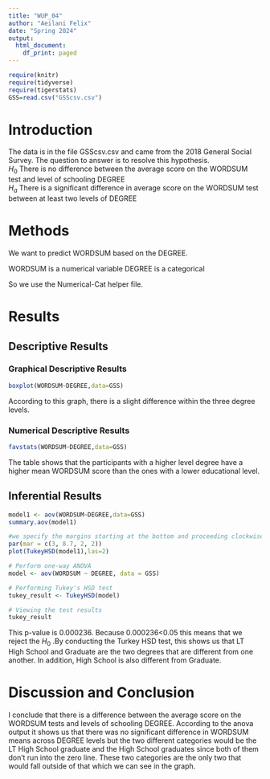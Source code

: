 ```yaml
---
title: "WUP_04"
author: "Aeilani Felix"
date: "Spring 2024"
output:
  html_document:
    df_print: paged
---
```


```r
require(knitr)
require(tidyverse)
require(tigerstats)
GSS=read.csv("GSScsv.csv")
```

# Introduction

<!--In this section you explain what you are trying to show.  Where did the data come from?  What is the research or other question you are trying to answer?!-->

The data is in the file GSScsv.csv and came from the 2018 General Social Survey.  The question to answer is to resolve this hypothesis.  
$H_0$ There is no difference between the average score on the WORDSUM test and level of schooling DEGREE  
$H_a$ There is a significant difference in average score on the WORDSUM test between at least two levels of DEGREE  

# Methods

<!--Mention that you intend to use chatGPT to the greatest extent possible. Give credit to chatGPT when you use it to create code in your report. Decide on your methods:  use "variable analysis" or other appropriate descriptors.  Make sure to choose at least one graphical method and at least one numerical method.!-->

We want to predict WORDSUM based on the DEGREE.

WORDSUM is a numerical variable 
DEGREE is a categorical

So we use the Numerical-Cat helper file.

# Results

<!--Divide this section into two sub-sections:  One for your descriptive  results and one for your inferential results.!-->

## Descriptive Results

### Graphical Descriptive Results

<!--Graphical results here.  Make sure to show your code.  Provide appropriate labels for axes, giving units if possible, and provide a good title for the graph, too.  Use the graphical results to describe the patterns if any that exist in the data as focused toward the research question!-->

```r
boxplot(WORDSUM~DEGREE,data=GSS)
```

According to this graph, there is a slight difference within the three degree levels. 

### Numerical Descriptive Results

<!--Numerical results go here. Use the numerical results to describe the patterns if any that exist in the data as focused toward the research question!-->


```r
favstats(WORDSUM~DEGREE,data=GSS)
```

The table shows that the participants with a higher level degree have a higher mean WORDSUM score than the ones with a lower educational level. 

## Inferential Results

<!--State hypothesis clearly.  Make sure your discussion of the inferential test covers all the aspects that the test output produces, such as test statistic, p-value etc.  Make a decision about the null hypothesis, explain the assumptions on which the selected test/procedure was based, and why the chosen procedure satisfys the assumptions and is appropriate to answer the research question!-->

```r
model1 <- aov(WORDSUM~DEGREE,data=GSS)
summary.aov(model1)
```
```r
#we specify the margins starting at the bottom and proceeding clockwise - thus 8.7 is the left side margin to hold the names of the factors
par(mar = c(3, 8.7, 2, 2))
plot(TukeyHSD(model1),las=2)
```

```r
# Perform one-way ANOVA
model <- aov(WORDSUM ~ DEGREE, data = GSS)

# Performing Tukey's HSD test
tukey_result <- TukeyHSD(model)

# Viewing the test results
tukey_result


```

This p-value is 0.000236. Because 0.000236<0.05 this means that we reject the $H_0$ .By conducting the Turkey HSD test, this shows us that LT High School and Graduate are the two degrees that are different from one another. In addition, High School is also different from Graduate.

# Discussion and Conclusion

<!--Discussion and conclusion here.  If you found a relationship be sure to consider whether the relationship occurs because one of the variables causes the other, or whether they perhaps are related for some other reason.  Watch the chapter 6 videos from the GeorgeTown videos collection.!-->

I conclude that there is a difference between the average score on the WORDSUM tests and levels of schooling DEGREE.  According to the anova output it shows us that there was no significant difference in WORDSUM means across DEGREE levels but the two different categories would be the LT High School graduate and the High School graduates since both of them don't run into the zero line. These two categories are the only two that would fall outside of that which we can see in the graph.  

